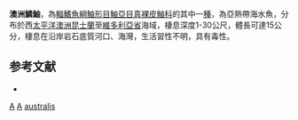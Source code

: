 {{Speciesbox
| taxon = Centropogon australis
| binomial_authority = [[White|White]], 1790 
| image = Centropogon australis.jpg
| image_caption = 澳洲鱗鮋
| image_width = 240 px
| status = NE
| status_system = IUCN3.1
| synonyms = *''Cottus australis'', White, 1790
*''Scorpaena jacksoniana'', Quoy & Gaimard, 1824
*''Tetraroge bellona'', De Vis, 1884
*''Tetraroge hamiltoni'', De Vis, 1884
}}
'''澳洲鱗鮋'''，為[[輻鰭魚綱|輻鰭魚綱]][[鮋形目|鮋形目]][[鮋亞目|鮋亞目]][[真裸皮鮋科|真裸皮鮋科]]的其中一[[種|種]]，為亞熱帶海水魚，分布於西[[太平洋|太平洋]][[澳洲|澳洲]][[昆士蘭|昆士蘭]]至[[維多利亞省|維多利亞省]]海域，棲息深度1-30公尺，體長可達15公分，棲息在沿岸岩石底質河口、海灣，生活習性不明，具有毒性。

==参考文献==
*{{FishBase_species|genus=Centropogon|species=australis|year=2014|month=5}}

{{鮋形目小作品}}
{{Taxonbar}}
[[Category:1790年描述的鱼类|A]]
[[Category:有毒魚類|A]]
[[Category:鱗鮋屬|australis]]